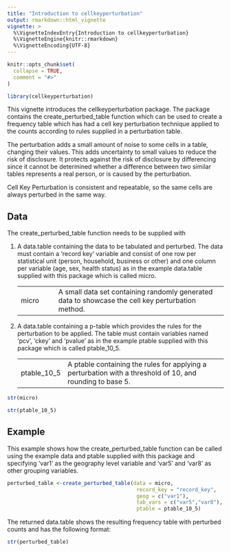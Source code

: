 ```yaml
---
title: "Introduction to cellkeyperturbation"
output: rmarkdown::html_vignette
vignette: >
  %\VignetteIndexEntry{Introduction to cellkeyperturbation}
  %\VignetteEngine{knitr::rmarkdown}
  %\VignetteEncoding{UTF-8}
---
```


```r
knitr::opts_chunk$set(
  collapse = TRUE,
  comment = "#>"
)
```

```r
library(cellkeyperturbation)
```

This vignette introduces the cellkeyperturbation package. The package contains the create_perturbed_table function which can be used to create a frequency table which has had a cell key perturbation technique applied to the counts according to rules supplied in a perturbation table.

The perturbation adds a small amount of noise to some cells in a table, changing their values. This adds uncertainty to small values to reduce the risk of disclosure. It protects against the risk of disclosure by differencing since it cannot be determined whether a difference between two similar tables represents a real person, or is caused by the perturbation.

Cell Key Perturbation is consistent and repeatable, so the same cells are always perturbed in the same way.

## Data

The create_perturbed_table function needs to be supplied with

1.  A data.table containing the data to be tabulated and perturbed. The data must contain a 'record key' variable and consist of one row per statistical unit (person, household, business or other) and one column per variable (age, sex, health status) as in the example data.table supplied with this package which is called micro.

    |       |                                                                                                   |
    |-------------|---------------------------------------------------------|
    | micro | A small data set containing randomly generated data to showcase the cell key perturbation method. |

2.  A data.table containing a p-table which provides the rules for the perturbation to be applied. The table must contain variables named 'pcv', 'ckey' and 'pvalue' as in the example ptable supplied with this package which is called ptable_10_5.

    |             |                                                                                                           |
    |-------------|---------------------------------------------------------|
    | ptable_10_5 | A ptable containing the rules for applying a perturbation with a threshold of 10, and rounding to base 5. |

```r
str(micro)

str(ptable_10_5)
```

## Example

This example shows how the create_perturbed_table function can be called using the example data and ptable supplied with this package and specifying 'var1' as the geography level variable and 'var5' and 'var8' as other grouping variables.

```r

perturbed_table <-create_perturbed_table(data = micro,
                                          record_key = "record_key",
                                          geog = c("var1"),
                                          tab_vars = c("var5","var8"),
                                          ptable = ptable_10_5)

```

The returned data.table shows the resulting frequency table with perturbed counts and has the following format:

```r
str(perturbed_table)
```
